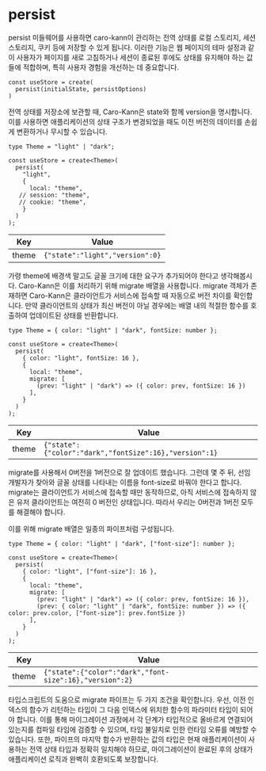 # persist

persist 미들웨어를 사용하면 caro-kann이 관리하는 전역 상태를 로컬 스토리지, 세션 스토리지, 쿠키 등에 저장할 수 있게 됩니다. 이러한 기능은 웹 페이지의 테마 설정과 같이 사용자가 페이지를 새로 고침하거나 세션이 종료된 후에도 상태를 유지해야 하는 값들에 적합하며, 특히 사용자 경험을 개선하는 데 중요합니다.


```tsx
const useStore = create(
  persist(initialState, persistOptions)
)
```

전역 상태를 저장소에 보관할 때, Caro-Kann은 state와 함께 version을 명시합니다. 이를 사용하면 애플리케이션의 상태 구조가 변경되었을 때도 이전 버전의 데이터를 손쉽게 변환하거나 무시할 수 있습니다.

```tsx
type Theme = "light" | "dark";
 
const useStore = create<Theme>(
  persist(
    "light",
    {
      local: "theme",
   // session: "theme",
   // cookie: "theme",
    }
  )
);
```

| Key   | Value                          |
|-------|--------------------------------|
| theme | `{"state":"light","version":0}`  |


가령 theme에 배경색 말고도 글꼴 크기에 대한 요구가 추가되어야 한다고 생각해봅시다. Caro-Kann은 이를 처리하기 위해 migrate 배열을 사용합니다. migrate 객체가 존재하면 Caro-Kann은 클라이언트가 서비스에 접속할 때 자동으로 버전 차이를 확인합니다. 만약 클라이언트의 상태가 최신 버전이 아닐 경우에는 배열 내의 적절한 함수를 호출하여 업데이트된 상태를 반환합니다.

```tsx
type Theme = { color: "light" | "dark", fontSize: number };
 
const useStore = create<Theme>(
  persist(
    { color: "light", fontSize: 16 },
    {
      local: "theme",
      migrate: [
        (prev: "light" | "dark") => ({ color: prev, fontSize: 16 })
      ],
    }
  )
);
```
| Key   | Value                                                |
|-------|------------------------------------------------------|
| theme | `{"state":{"color":"dark","fontSize":16},"version":1}` |

migrate를 사용해서 0버전을 1버전으로 잘 업데이트 했습니다. 그런데 몇 주 뒤, 선임 개발자가 찾아와 글꼴 상태를 나타내는 이름을 font-size로 바꿔야 한다고 합니다. migrate는 클라이언트가 서비스에 접속할 때만 동작하므로, 아직 서비스에 접속하지 않은 유저 클라이언트는 여전히 0 버전인 상태입니다. 따라서 우리는 0버전과 1버전 모두를 해결해야 합니다.

이를 위해 migrate 배열은 일종의 파이프처럼 구성됩니다.

```tsx
type Theme = { color: "light" | "dark", ["font-size"]: number };

const useStore = create<Theme>(
  persist(
    { color: "light", ["font-size"]: 16 },
    {
      local: "theme",
      migrate: [
        (prev: "light" | "dark") => ({ color: prev, fontSize: 16 }),
        (prev: { color: "light" | "dark", fontSize: number }) => ({ color: prev.color, ["font-size"]: prev.fontSize })
      ],
    }
  )
);
```
| Key   | Value                                                 |
|-------|-------------------------------------------------------|
| theme | `{"state":{"color":"dark","font-size":16},"version":2}` |

타입스크립트의 도움으로 migrate 파이프는 두 가지 조건을 확인합니다. 우선, 이전 인덱스의 함수가 리턴하는 타입이 그 다음 인덱스에 위치한 함수의 파라미터 타입이 되어야 합니다. 이를 통해 마이그레이션 과정에서 각 단계가 타입적으로 올바르게 연결되어 있는지를 컴파일 타임에 검증할 수 있으며, 타입 불일치로 인한 런타임 오류를 예방할 수 있습니다. 또한, 파이프의 마지막 함수가 반환하는 값의 타입은 현재 애플리케이션이 사용하는 전역 상태 타입과 정확히 일치해야 하므로, 마이그레이션이 완료된 후의 상태가 애플리케이션 로직과 완벽히 호환되도록 보장합니다.